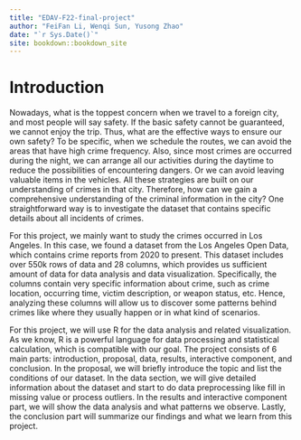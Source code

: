 ```yaml
--- 
title: "EDAV-F22-final-project"
author: "FeiFan Li, Wenqi Sun, Yusong Zhao"
date: "`r Sys.Date()`"
site: bookdown::bookdown_site
---
```


# Introduction

Nowadays, what is the toppest concern when we travel to a foreign city, and most people will say safety. If the basic safety cannot be guaranteed, we cannot enjoy the trip. Thus, what are the effective ways to ensure our own safety? To be specific, when we schedule the routes, we can avoid the areas that have high crime frequency. Also, since most crimes are occurred during the night, we can arrange all our activities during the daytime to reduce the possibilities of encountering dangers. Or we can avoid leaving valuable items in the vehicles. All these strategies are built on our understanding of crimes in that city. Therefore, how can we gain a comprehensive understanding of the criminal information in the city? One straightforward way is to investigate the dataset that contains specific details about all incidents of crimes.

For this project, we mainly want to study the crimes occurred in Los Angeles. In this case, we found a dataset from the Los Angeles Open Data, which contains crime reports from 2020 to present. This dataset includes over 550k rows of data and 28 columns, which provides us sufficient amount of data for data analysis and data visualization. Specifically, the columns contain very specific information about crime, such as crime location, occurring time, victim description, or weapon status, etc. Hence, analyzing these columns will allow us to discover some patterns behind crimes like where they usually happen or in what kind of scenarios.

For this project, we will use R for the data analysis and related visualization. As we know, R is a powerful language for data processing and statistical calculation, which is compatible with our goal. The project consists of 6 main parts: introduction, proposal, data, results, interactive component, and conclusion. In the proposal, we will briefly introduce the topic and list the conditions of our dataset. In the data section, we will give detailed information about the dataset and start to do data preprocessing like fill in missing value or process outliers. In the results and interactive component part, we will show the data analysis and what patterns we observe. Lastly, the conclusion part will summarize our findings and what we learn from this project.